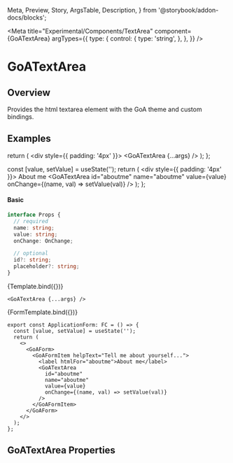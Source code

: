 
  Meta,
  Preview,
  Story,
  ArgsTable,
  Description,
} from '@storybook/addon-docs/blocks';

<Meta
  title="Experimental/Components/TextArea"
  component={GoATextArea}
  argTypes={{
    type: {
      control: {
        type: 'string',
      },
    },
  }}
/>

# GoATextArea

## Overview

Provides the html textarea element with the GoA theme and custom bindings.

## Examples

  return (
    <div style={{ padding: '4px' }}>
      <GoATextArea {...args} />
    </div>
  );
};

  const [value, setValue] = useState('');
  return (
    <div style={{ padding: '4px' }}>
      <GoAForm>
        <GoAFormItem helpText="Tell me about yourself...">
          <label htmlFor="aboutme">About me</label>
          <GoATextArea
            id="aboutme"
            name="aboutme"
            value={value}
            onChange={(name, val) => setValue(val)}
          />
        </GoAFormItem>
      </GoAForm>
    </div>
  );
};

#### Basic

```ts
interface Props {
  // required
  name: string;
  value: string;
  onChange: OnChange;

  // optional
  id?: string;
  placeholder?: string;
}
```

<Canvas>
  <Story name="Basic">{Template.bind({})}</Story>
</Canvas>

```tsx
<GoATextArea {...args} />
```

<Canvas>
  <Story name="Form">{FormTemplate.bind({})}</Story>
</Canvas>

```tsx
export const ApplicationForm: FC = () => {
  const [value, setValue] = useState('');
  return (
    <>
      <GoAForm>
        <GoAFormItem helpText="Tell me about yourself...">
          <label htmlFor="aboutme">About me</label>
          <GoATextArea
            id="aboutme"
            name="aboutme"
            value={value}
            onChange={(name, val) => setValue(val)}
          />
        </GoAFormItem>
      </GoAForm>
    </>
  );
};
```

## GoATextArea Properties

<Description of={GoATextArea} />
<ArgsTable of={GoATextArea} />

<Dont description="Use placeholder text in text fields" />
<Dont description="Extend Text Fields longer than 45-75 characters." />
<Dont description="Use a Text Area which is only one line high." />
<Do description="Use labels and helper text to communicate how a field should be filled out." />
<Do description="Make empty Text Areas as tall as the content they are expected to contain." />
